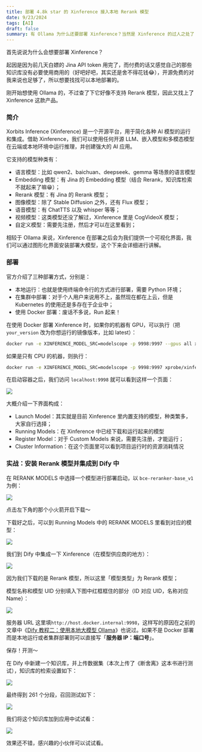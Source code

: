 ```yaml
---
title: 部署 4.8k star 的 Xinference 接入本地 Rerank 模型
date: 9/23/2024
tags: [AI]
draft: false
summary: 有 Ollama 为什么还要部署 Xinference？当然是 Xinference 的过人之处了
---
```


首先说说为什么会想要部署 Xinference？

起因是因为前几天白嫖的 Jina API token 用完了，而付费的话又感觉自己的那些知识库没有必要使用商用的（好吧好吧，其实还是舍不得花钱😂），开源免费的对我来说也足够了，所以想要找找可以本地部署的。

刚开始想使用 Ollama 的，不过查了下它好像不支持 Rerank 模型，因此又找上了 Xinference 这款产品。

### 简介

Xorbits Inference (Xinference) 是一个开源平台，用于简化各种 AI 模型的运行和集成。借助 Xinference，我们可以使用任何开源 LLM、嵌入模型和多模态模型在云端或本地环境中运行推理，并创建强大的 AI 应用。

它支持的模型种类有：

*   语言模型：比如 qwen2、baichuan、deepseek、gemma 等场景的语言模型
*   Embedding 模型：有 Jina 的 Embedding 模型（结合 Rerank，知识库检索不就起来了嘛😁）；
*   Rerank 模型：有 Jina 的 Rerank 模型；
*   图像模型：除了 Stable Diffusion 之外，还有 Flux 模型；
*   语音模型：有 ChatTTS 以及 whisper 等等；
*   视频模型：这类模型还没了解过，Xinference 里是 CogVideoX 模型；
*   自定义模型：需要先注册，然后才可以在这里看到；

相较于 Ollama 来说，Xinference 在部署之后会为我们提供一个可视化界面，我们可以通过图形化界面安装部署大模型，这个下来会详细进行讲解。

### 部署

官方介绍了三种部署方式，分别是：

*   本地运行：也就是使用终端命令行的方式进行部署，需要 Python 环境；
*   在集群中部署：对于个人用户来说用不上，虽然现在都在上云，但是 Kubernetes 的使用还是多存在于企业中；
*   使用 Docker 部署：废话不多说，Run 起来！

在使用 Docker 部署 Xinference 时，如果你的机器有 GPU，可以执行（把 `your_version` 改为你想运行的镜像版本，比如 latest）：

```bash
docker run -e XINFERENCE_MODEL_SRC=modelscope -p 9998:9997 --gpus all xprobe/xinference:<your_version> xinference-local -H 0.0.0.0 --log-level debug
```

如果是只有 CPU 的机器，则执行：

```bash
docker run -e XINFERENCE_MODEL_SRC=modelscope -p 9998:9997 xprobe/xinference:<your_version>-cpu xinference-local -H 0.0.0.0 --log-level debug
```

在启动容器之后，我们访问 `localhost:9998` 就可以看到这样一个页面：

![](https://note.ihsxu.com/api/imgs/1726906268635.webp)

大概介绍一下界面构成：

*   Launch Model：其实就是目前 Xinference 里内置支持的模型，种类繁多，大家自行选择；
*   Running Models：在 Xinference 中已经下载和运行起来的模型
*   Register Model：对于 Custom Models 来说，需要先注册，才能运行；
*   Cluster Information：在这个页面里可以看到项目运行时的资源消耗情况

### 实战：安装 Rerank 模型并集成到 Dify 中

在 RERANK MODELS 中选择一个模型进行部署启动，以 `bce-reranker-base_v1` 为例：

![](https://note.ihsxu.com/api/imgs/1726907217151.webp)

点击左下角的那个小火箭开启下载～

下载好之后，可以到 Running Models 中的 RERANK MODELS 里看到对应的模型：

![](https://note.ihsxu.com/api/imgs/1726907344507.webp)

我们到 Dify 中集成一下 Xinference（在模型供应商的地方）：

![](https://note.ihsxu.com/api/imgs/1726907603224.webp)

因为我们下载的是 Rerank 模型，所以这里「模型类型」为 Rerank 模型；

模型名称和模型 UID 分别填入下图中红框框住的部分（ID 对应 UID，名称对应 Name）：

![](https://note.ihsxu.com/api/imgs/1726907863198.webp)

服务器 URL 这里填`http://host.docker.internal:9998`，这样写的原因在之前的文章中《[Dify 教程二：使用本地大模型 Ollama](https://mp.weixin.qq.com/s?__biz=MzUyODkwNTg3MA==\&mid=2247485047\&idx=1\&sn=05e09f8ed8c452b42c151a7f67cdb6f7\&chksm=fa686596cd1fec80e020bd0de536f031a966ad06138bba27479d6f6885a915f38490f67ee1fa#rd)》也说过。如果不是 Docker 部署而是本地运行或者集群部署则可以直接写「**服务器 IP：端口号**」。

保存！开测～

在 Dify 中新建一个知识库，并上传数据集（本次上传了《断舍离》这本书进行测试），知识库的检索设置如下：

![](https://note.ihsxu.com/api/imgs/1726908358355.webp)

最终得到 261 个分段，召回测试如下：

![](https://note.ihsxu.com/api/imgs/1726908553222.webp)

我们将这个知识库加到应用中试试看：

![](https://note.ihsxu.com/api/imgs/1726908666366.webp)

效果还不错，感兴趣的小伙伴可以试试看。

